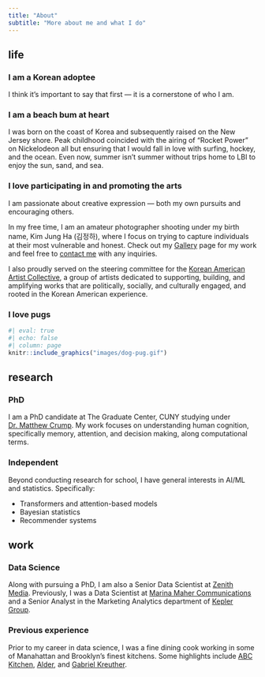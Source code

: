 ```yaml
---
title: "About"
subtitle: "More about me and what I do"
---
```


## life

### I am a Korean adoptee

I think it's important to say that first --- it is a cornerstone of who I am.

### I am a beach bum at heart

I was born on the coast of Korea and subsequently raised on the New Jersey shore. Peak childhood coincided with the airing of "Rocket Power" on Nickelodeon all but ensuring that I would fall in love with surfing, hockey, and the ocean. Even now, summer isn't summer without trips home to LBI to enjoy the sun, sand, and sea.

### I love participating in and promoting the arts

I am passionate about creative expression --- both my own pursuits and encouraging others.

In my free time, I am an amateur photographer shooting under my birth name, Kim Jung Ha (김정하), where I focus on trying to capture individuals at their most vulnerable and honest. Check out my [Gallery](https://djshives.github.io/gallery.html) page for my work and feel free to [contact me](mailto:djshives@gmail.com) with any inquiries.

I also proudly served on the steering committee for the [Korean American Artist Collective](https://www.kaacollective.com/), a group of artists dedicated to supporting, building, and amplifying works that are politically, socially, and culturally engaged, and rooted in the Korean American experience.

### I love pugs

```r
#| eval: true
#| echo: false
#| column: page
knitr::include_graphics("images/dog-pug.gif")
```

## research

### PhD

I am a PhD candidate at The Graduate Center, CUNY studying under [Dr. Matthew Crump](http://crumplab.com/). My work focuses on understanding human cognition, specifically memory, attention, and decision making, along computational terms.

### Independent

Beyond conducting research for school, I have general interests in AI/ML and statistics. Specifically:

-   Transformers and attention-based models
-   Bayesian statistics
-   Recommender systems

## work

### Data Science

Along with pursuing a PhD, I am also a Senior Data Scientist at [Zenith Media](https://www.zenithmedia.com/). Previously, I was a Data Scientist at [Marina Maher Communications](https://hellommc.com/) and a Senior Analyst in the Marketing Analytics department of [Kepler Group](https://www.keplergrp.com/).

### Previous experience

Prior to my career in data science, I was a fine dining cook working in some of Manahattan and Brooklyn's finest kitchens. Some highlights include [ABC Kitchen](https://www.abckitchens.nyc/), [Alder](https://www.instagram.com/aldernyc/?hl=en), and [Gabriel Kreuther](https://www.gknyc.com/).
